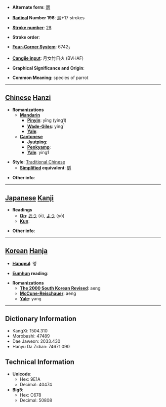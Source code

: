 * '''Alternate form''': [[鹦]]

* '''[[Wiktionary:Chinese radical index| Radical]] Number 196''': [[Wiktionary:Chinese radical index 鳥|鳥]]+17 strokes

* '''[[Wiktionary:Chinese total strokes index|Stroke number]]''': [[Wiktionary:Chinese total strokes index 28|28]]

* '''Stroke order''': 

* '''[[Wiktionary:Chinese four corner index|Four-Corner System]]''': 6742<sub>7</sub>

* '''[[Wiktionary:Chinese Cangjie index|Cangjie input]]''': 月女竹日火 (BVHAF)

* '''Graphical Significance and Origin''': 

* '''Common Meaning''': species of parrot

----

== [[Chinese]] [[Hanzi]] ==

* '''Romanizations'''
** '''[[Mandarin]]'''
*** '''[[Pinyin]]''': yīng (ying1)
*** '''[[Wade-Giles]]''': ying<sup>1</sup>
*** '''[[Yale]]''': 
** '''[[Cantonese]]'''
*** '''[[Jyutping]]''':
*** '''[[Penkyamp]]''': 
*** '''[[Yale]]''': ying1

* '''Style''': [[Traditional Chinese]] 
** '''[[Simplified Chinese|Simplified]] equivalent''': [[鹦]]

* '''Other info''': 

----

== [[Japanese]] [[Kanji]] ==

* '''Readings'''
** '''[[On]]''': [[おう]] (ō), [[よう]] (yō)
** '''[[Kun]]''': 

* '''Other info''':  

----

== [[Korean]] [[Hanja]] ==

* '''[[Hangeul]]''': 앵

* '''[[Eumhun]] reading''': 

* '''Romanizations'''
** '''[[The 2000 South Korean Revised Romanization|The 2000 South Korean Revised]]''': aeng
** '''[[McCune-Reischauer]]''': aeng
** '''[[Yale]]''': yang

----

== Dictionary Information ==

* KangXi: 1504.310
* Morobashi: 47489
* Dae Jaweon: 2033.430
* Hanyu Da Zidian: 74671.090

== Technical Information ==

* '''Unicode''':
** Hex: 9E1A
** Decimal: 40474
* '''Big5''':
** Hex: C678
** Decimal: 50808